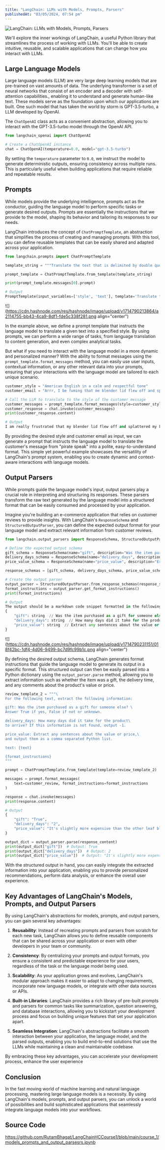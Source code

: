 ```yaml
---
title: "LangChain: LLMs with Models, Prompts, Parsers"
publishedAt: "03/05/2024, 07:54 pm"
---
```


![LangChain: LLMs with Models, Prompts, Parsers](https://dev-to-uploads.s3.amazonaws.com/uploads/articles/7e7f7zf2xsb8yov3i52g.jpg)

We'll explore the inner workings of LangChain, a useful Python library that streamlines the process of working with LLMs. You'll be able to create intuitive, reusable, and scalable applications that can change how you interact with LLMs.

## Large Language Models

Large language models (LLM) are very large deep learning models that are pre-trained on vast amounts of data. The underlying transformer is a set of neural networks that consist of an encoder and a decoder with self-attention capabilities., enabling it to understand and generate human-like text. These models serve as the foundation upon which our applications are built. One such model that has taken the world by storm is GPT-3.5-turbo, a LLM developed by OpenAI.

The `ChatOpenAI` class acts as a convenient abstraction, allowing you to interact with the GPT-3.5-turbo model through the OpenAI API.

```python
from langchain_openai import ChatOpenAI

# Create a ChatOpenAI instance
chat = ChatOpenAI(temperature=0.0, model="gpt-3.5-turbo")
```

By setting the `temperature` parameter to `0.0`, we instruct the model to generate deterministic outputs, ensuring consistency across multiple runs. This is particularly useful when building applications that require reliable and repeatable results.

## Prompts

While models provide the underlying intelligence, prompts act as the conductor, guiding the language model to perform specific tasks or generate desired outputs. Prompts are essentially the instructions that we provide to the model, shaping its behavior and tailoring its responses to our needs.

LangChain introduces the concept of `ChatPromptTemplate`, an abstraction that simplifies the process of creating and managing prompts. With this tool, you can define reusable templates that can be easily shared and adapted across your application.

```python
from langchain.prompts import ChatPromptTemplate

template_string = """Translate the text that is delimited by double quotes into a style that is {style}. text: ''{text}''"""

prompt_template = ChatPromptTemplate.from_template(template_string)

print(prompt_template.messages[0].prompt)

# Output
PromptTemplate(input_variables=['style', 'text'], template='Translate the text that is delimited by triple quotes into a style that is {style}. text: """{text}"""\n')
```

![](https://cdn.hashnode.com/res/hashnode/image/upload/v1714790213864/a2114755-bb43-4ca9-8df1-fde5c338f281.png align="center")

In the example above, we define a prompt template that instructs the language model to translate a given text into a specified style. By using prompts, we can perform a wide range of tasks, from language translation to content generation, and even complex analytical tasks.

But what if you need to interact with the language model in a more dynamic and personalized manner? With the ability to format messages using the `prompt_template.format_messages` method, you can easily use user inputs, contextual information, or any other relevant data into your prompts, ensuring that your interactions with the language model are tailored to each unique scenario.

```python
customer_style = "American English in a calm and respectful tone"
customer_email = "Arrr, I be fuming that me blender lid flew off and splattered me kitchen walls with smoothie! ..."

# Call the LLM to translate to the style of the customer message
customer_messages = prompt_template.format_messages(style=customer_style, text=customer_email)
customer_response = chat.invoke(customer_messages)
print(customer_response.content)

# Output
I am really frustrated that my blender lid flew off and splattered my kitchen walls with smoothie! And to make matters worse, the warranty doesn't cover the cost of cleaning up my kitchen. I could really use your help right now, friend.
```

By providing the desired style and customer email as input, we can generate a prompt that instructs the language model to translate the customer's message from "pirate speak" into a polite, easy-to-understand format. This simple yet powerful example showcases the versatility of LangChain's prompt system, enabling you to create dynamic and context-aware interactions with language models.

## Output Parsers

While prompts guide the language model's input, output parsers play a crucial role in interpreting and structuring its responses. These parsers transform the raw text generated by the language model into a structured format that can be easily consumed and processed by your application.

Imagine you're building an e-commerce application that relies on customer reviews to provide insights. With LangChain's `ResponseSchema` and `StructuredOutputParser`, you can define the expected output format for your language model and extract relevant information from customer reviews.

```python
from langchain.output_parsers import ResponseSchema, StructuredOutputParser

# Define the expected output schema
gift_schema = ResponseSchema(name="gift", description="Was the item purchased as a gift?")
delivery_days_schema = ResponseSchema(name="delivery_days", description="How many days did it take for the product to arrive?")
price_value_schema = ResponseSchema(name="price_value", description="Extract any sentences about the value or price.")

response_schemas = [gift_schema, delivery_days_schema, price_value_schema]

# Create the output parser
output_parser = StructuredOutputParser.from_response_schemas(response_schemas)
format_instructions = output_parser.get_format_instructions()
print(format_instructions)

# Output 
The output should be a markdown code snippet formatted in the following schema, 
{
	"gift": string  // Was the item purchased as a gift for someone else? Answer True if yes, False if not or unknown.
	"delivery_days": string  // How many days did it take for the product to arrive? If this information is not found, output -1.
	"price_value": string  // Extract any sentences about the value or price, and output them as a comma separated Python list.
}
```

![](https://cdn.hashnode.com/res/hashnode/image/upload/v1714790231151/018f42bc-1df4-4d06-9499-bc7d9fc99b1c.png align="center")

By defining the desired output schema, LangChain generates format instructions that guide the language model to generate its output in a specific format. This structured output can then be easily parsed into a Python dictionary using the `output_parser.parse` method, allowing you to extract information such as whether the item was a gift, the delivery time, and any comments about the product's value or price.

```python
review_template_2 = """\
For the following text, extract the following information:

gift: Was the item purchased as a gift for someone else? \
Answer True if yes, False if not or unknown.

delivery_days: How many days did it take for the product\
to arrive? If this information is not found, output -1.

price_value: Extract any sentences about the value or price,\
and output them as a comma separated Python list.

text: {text}

{format_instructions}
"""

prompt = ChatPromptTemplate.from_template(template=review_template_2)

messages = prompt.format_messages(
    text=customer_review, format_instructions=format_instructions
)

response = chat.invoke(messages)
print(response.content)

# Output
{
	"gift": "True",
	"delivery_days": "2",
	"price_value": "It's slightly more expensive than the other leaf blowers out there, but I think it's worth it for the extra features."
}

output_dict = output_parser.parse(response_content)
print(output_dict["gift"])  # Output: True
print(output_dict["delivery_days"])  # Output: 2
print(output_dict["price_value"])  # Output: "It's slightly more expensive than other leaf blowers, but worth it for the extra features."
```

With the structured output in hand, you can easily integrate the extracted information into your application, enabling you to provide personalized recommendations, perform data analysis, or enhance the overall user experience.

## Key Advantages of LangChain's Models, Prompts, and Output Parsers

By using LangChain's abstractions for models, prompts, and output parsers, you can gain several key advantages:

1. **Reusability**: Instead of recreating prompts and parsers from scratch for each new task, LangChain allows you to define reusable components that can be shared across your application or even with other developers in your team or community.
    
2. **Consistency**: By centralizing your prompts and output formats, you ensure a consistent and predictable experience for your users, regardless of the task or the language model being used.
    
3. **Scalability**: As your application grows and evolves, LangChain's modular approach makes it easier to adapt to changing requirements, incorporate new language models, or integrate with other data sources or APIs.
    
4. **Built-in Libraries**: LangChain provides a rich library of pre-built prompts and parsers for common tasks like summarization, question answering, and database interactions, allowing you to kickstart your development process and focus on building unique features that set your application apart.
    
5. **Seamless Integration**: LangChain's abstractions facilitate a smooth interaction between your application, the language model, and the parsed outputs, enabling you to build end-to-end solutions that use the LLMs while maintaining a clean and maintainable codebase.
    

By embracing these key advantages, you can accelerate your development process, enhance the user experience

## Conclusion

In the fast moving world of machine learning and natural language processing, mastering large language models is a necessity. By using LangChain's models, prompts, and output parsers, you can unlock a world of possibilities and build sophisticated applications that seamlessly integrate language models into your workflows.

## Source Code

https://github.com/RutamBhagat/LangChainHCCourse1/blob/main/course_1/models_prompts_and_output_parsesrs.ipynb